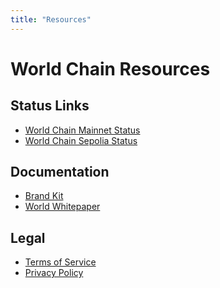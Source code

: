 ```yaml
---
title: "Resources"
---
```


# World Chain Resources

## Status Links

- [World Chain Mainnet Status](https://worldchain-mainnet-status.alchemy.com/)
- [World Chain Sepolia Status](https://worldchain-sepolia-status.alchemy.com/)

## Documentation

- [Brand Kit](https://world.org/press)
- [World Whitepaper](https://whitepaper.world.org/)

## Legal

- [Terms of Service](https://vault.pactsafe.io/s/8a18d792-fd76-44db-9b92-b0bb7981c248/legal.html#contract-byutjvtyt)
- [Privacy Policy](https://vault.pactsafe.io/s/8a18d792-fd76-44db-9b92-b0bb7981c248/legal.html#contract-s1ytru6kk)
